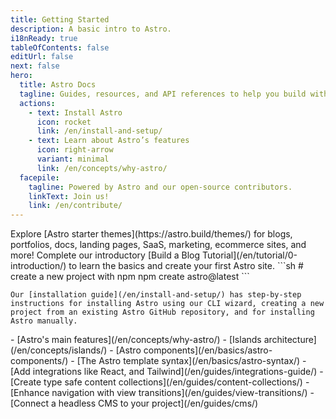 ```yaml
---
title: Getting Started
description: A basic intro to Astro.
i18nReady: true
tableOfContents: false
editUrl: false
next: false
hero:
  title: Astro Docs
  tagline: Guides, resources, and API references to help you build with Astro.
  actions:
    - text: Install Astro
      icon: rocket
      link: /en/install-and-setup/
    - text: Learn about Astro’s features
      icon: right-arrow
      variant: minimal
      link: /en/concepts/why-astro/
  facepile:
    tagline: Powered by Astro and our open-source contributors.
    linkText: Join us!
    link: /en/contribute/
---
```



<CardGrid>
  <Card title="What will you build with Astro?" icon="laptop">
    Explore [Astro starter themes](https://astro.build/themes/) for blogs, portfolios, docs, landing pages, SaaS, marketing, ecommerce sites, and more!
  </Card>

  <Card title="Take a guided tour" icon="star">
    Complete our introductory [Build a Blog Tutorial](/en/tutorial/0-introduction/) to learn the basics and create your first Astro site.
  </Card>

  <SplitCard title="Start a new project" icon="rocket">
    ```sh
    # create a new project with npm
    npm create astro@latest
    ```
    
    Our [installation guide](/en/install-and-setup/) has step-by-step instructions for installing Astro using our CLI wizard, creating a new project from an existing Astro GitHub repository, and for installing Astro manually.
  </SplitCard>

  <ListCard title="Learn" icon="open-book">
    - [Astro's main features](/en/concepts/why-astro/)
    - [Islands architecture](/en/concepts/islands/)
    - [Astro components](/en/basics/astro-components/)
    - [The Astro template syntax](/en/basics/astro-syntax/)
  </ListCard>

  <ListCard title="Extend" icon="puzzle">
    - [Add integrations like React, and Tailwind](/en/guides/integrations-guide/)
    - [Create type safe content collections](/en/guides/content-collections/)
    - [Enhance navigation with view transitions](/en/guides/view-transitions/)
    - [Connect a headless CMS to your project](/en/guides/cms/)
  </ListCard>
</CardGrid>

<Discord title="Have a question or want to get involved?" cta="Join our Discord"/>
